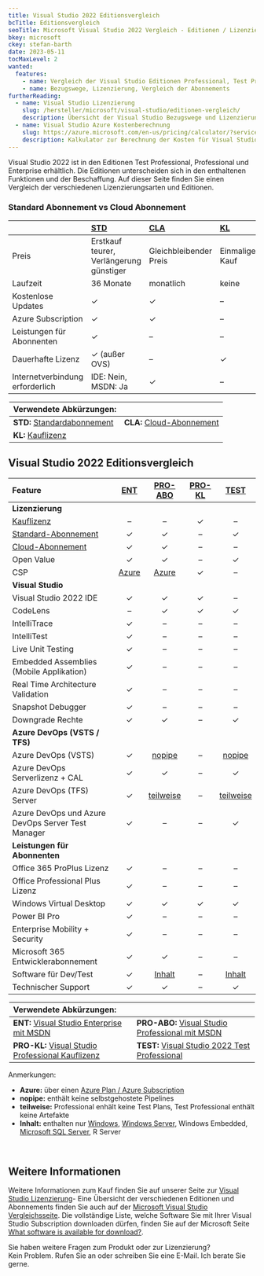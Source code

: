 ```yaml
---
title: Visual Studio 2022 Editionsvergleich
bcTitle: Editionsvergleich
seoTitle: Microsoft Visual Studio 2022 Vergleich - Editionen / Lizenzierung / Funktionen
bkey: microsoft
ckey: stefan-barth
date: 2023-05-11
tocMaxLevel: 2
wanted:
  features:
    - name: Vergleich der Visual Studio Editionen Professional, Test Professional und Enterprise
    - name: Bezugswege, Lizenzierung, Vergleich der Abonnements
furtherReading:
  - name: Visual Studio Lizenzierung
    slug: /hersteller/microsoft/visual-studio/editionen-vergleich/
    description: Übersicht der Visual Studio Bezugswege und Lizenzierungsmöglichkeiten.
  - name: Visual Studio Azure Kostenberechnung
    slug: https://azure.microsoft.com/en-us/pricing/calculator/?service=visual-studio-team-services
    description: Kalkulator zur Berechnung der Kosten für Visual Studio Azure-Dienste
---
```




<Intro>

Visual Studio 2022 ist in den Editionen Test Professional, Professional und Enterprise erhältlich. Die Editionen unterscheiden sich in den enthaltenen Funktionen und der Beschaffung.
Auf dieser Seite finden Sie einen Vergleich der verschiedenen Lizenzierungsarten und Editionen.


</Intro>

<TOC />


### Standard Abonnement vs Cloud Abonnement


||[STD](/hersteller/microsoft/visual-studio/lizenzierung/#standard-abonnement)|[CLA](/hersteller/microsoft/visual-studio/lizenzierung/#cloud-abonnement)|[KL](/hersteller/microsoft/visual-studio/lizenzierung/#kauflizenz-eigenständige-lizenz)|
|:---|:---|:---|:---|
|Preis|Erstkauf teurer, Verlängerung günstiger|Gleichbleibender Preis|Einmaliger Kauf|
|Laufzeit|36 Monate|monatlich|keine|
|Kostenlose Updates|✓|✓|–|
|Azure Subscription|✓|✓|–|
|Leistungen für Abonnenten|✓|–|–|
|Dauerhafte Lizenz|✓ (außer OVS)|–|✓|
|Internetverbindung erforderlich|IDE: Nein, MSDN: Ja|✓|–|


<Legend>

|Verwendete Abkürzungen:||
|:---|:---|
|**STD:** [Standardabonnement](/hersteller/microsoft/visual-studio/lizenzierung/#standard-abonnement)|**CLA:** [Cloud-Abonnement](/hersteller/microsoft/visual-studio/lizenzierung/#cloud-abonnement)|
|**KL:** [Kauflizenz](/hersteller/microsoft/visual-studio/lizenzierung/#kauflizenz-eigenständige-lizenz)||

</Legend>

## Visual Studio 2022 Editionsvergleich

|Feature|[ENT](/hersteller/microsoft/visual-studio/enterprise-2022/)|[PRO-ABO](/hersteller/microsoft/visual-studio/professional-2022/)|[PRO-KL](/hersteller/microsoft/visual-studio/professional-2022/)|[TEST](/hersteller/microsoft/visual-studio/test-professional-2022/)|
|:---|:---:|:---:|:---:|:---:|
|**Lizenzierung**|
|[Kauflizenz](/hersteller/microsoft/visual-studio/lizenzierung/#kauflizenz-eigenständige-lizenz)|–|–|✓|–|
|[Standard-Abonnement](/hersteller/microsoft/visual-studio/lizenzierung/#standard-abonnement)|✓|✓|–|✓|
|[Cloud-Abonnement](/hersteller/microsoft/visual-studio/lizenzierung/#cloud-abonnement)|✓|✓|–|–|
|Open Value|✓|✓|–|✓|
|CSP|[Azure](#azure)|[Azure](#azure)|✓|–|
|**Visual Studio**|
|Visual Studio 2022 IDE|✓|✓|✓|–|
|CodeLens|–|✓|✓|✓|
|IntelliTrace|✓|–|–|–|
|IntelliTest|✓|–|–|–|
|Live Unit Testing|✓|–|–|–|
|Embedded Assemblies (Mobile Applikation)|✓|–|–|–|
|Real Time Architecture Validation|✓|–|–|–|
|Snapshot Debugger|✓|–|–|–|
|Downgrade Rechte|✓|✓|–|✓|
|**Azure DevOps (VSTS / TFS)**|
|Azure DevOps (VSTS)|✓|[nopipe](#teilw1)|–|[nopipe](#teilw1)|
|Azure DevOps Serverlizenz + CAL|✓|✓|–|✓|
|Azure DevOps (TFS) Server|✓|[teilweise](#teilw2)|–|[teilweise](#teilw2)|
|Azure DevOps und Azure DevOps Server Test Manager|✓|–|–|✓|
|**Leistungen für Abonnenten**|
|Office 365 ProPlus Lizenz|✓|–|–|–|
|Office Professional Plus Lizenz|✓|–|–|–|
|Windows Virtual Desktop|✓|✓|✓|✓|
|Power BI Pro|✓|–|–|–|
|Enterprise Mobility + Security|✓|–|–|–|
|Microsoft 365 Entwicklerabonnement|✓|✓|–|–|
|Software für Dev/Test|✓|[Inhalt](#teilw3)|–|[Inhalt](#teilw3)|
|Technischer Support|✓|✓|–|✓|


<Legend>

|Verwendete Abkürzungen:||
|:---|:---|
|**ENT:** [Visual Studio Enterprise mit MSDN](/hersteller/microsoft/visual-studio/enterprise-2022/)|**PRO-ABO:** [Visual Studio Professional mit MSDN](/hersteller/microsoft/visual-studio/professional-2022/)|
|**PRO-KL:** [Visual Studio Professional Kauflizenz](/hersteller/microsoft/visual-studio/professional-2022/)|**TEST:** [Visual Studio 2022 Test Professional](/hersteller/microsoft/visual-studio/test-professional-2022/)|

</Legend>

<Info>

Anmerkungen:
 - **<span id="azure">Azure</span>:** über einen [Azure Plan / Azure Subscription](/hersteller/microsoft/azure/) <br />
 - **<span id="teilw1">nopipe</span>:** enthält keine selbstgehostete Pipelines <br />
 - **<span id="teilw2">teilweise</span>:** Professional enhält keine Test Plans, Test Professional enthält keine Artefakte <br />
 - **<span id="teilw3">Inhalt</span>:** enthalten nur [Windows](/hersteller/microsoft/windows/), [Windows Server](/hersteller/microsoft/windows-server/), Windows Embedded, [Microsoft SQL Server](/hersteller/microsoft/sql-server/), R Server <br />

</Info>

<br />

## Weitere Informationen

Weitere Informationen zum Kauf finden Sie auf unserer Seite zur [Visual Studio Lizenzierung](/hersteller/microsoft/visual-studio/lizenzierung/)-
Eine Übersicht der verschiedenen Editionen und Abonnements finden Sie auch auf der [Microsoft Visual Studio Vergleichsseite](https://visualstudio.microsoft.com/de/vs/compare/).
Die vollständige Liste, welche Software Sie mit Ihrer Visual Studio Subscription downloaden dürfen, finden Sie auf der Microsoft Seite [What software is available for download?](https://learn.microsoft.com/en-us/visualstudio/subscriptions/software-download-list).


<GetInTouch theme="light">

Sie haben weitere Fragen zum Produkt oder zur Lizenzierung?<br />
Kein Problem. Rufen Sie an oder schreiben Sie eine E-Mail. Ich berate Sie gerne.

</GetInTouch>
